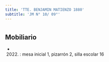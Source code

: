 ```yaml
---
title: 'TTE. BENJAMIN MATIENZO 1880'
subtitle: 'JM N° 10/ 09°'
---
```


#


## Mobiliario

*  (2022) : mesa inicial 1, pizarrón 2, silla escolar 16 



